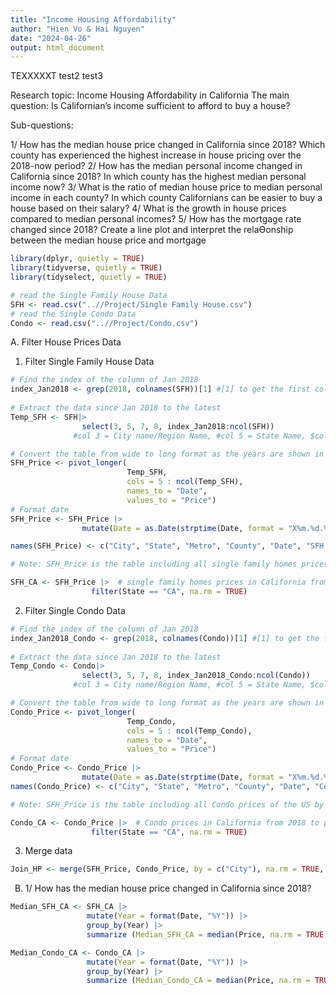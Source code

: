 ```yaml
---
title: "Income Housing Affordability"
author: "Hien Vo & Hai Nguyen"
date: "2024-04-26"
output: html_document
---
```


TEXXXXXT
test2
test3

Research topic: Income Housing Affordability in California
The main question: Is Californian’s income sufficient to afford to buy a house?

Sub-questions:

1/ How has the median house price changed in California since 2018? Which county
has experienced the highest increase in house pricing over the 2018-now period?
2/ How has the median personal income changed in California since 2018? In which
county has the highest median personal income now?
3/ What is the ratio of median house price to median personal income in each
county? In which county Californians can be easier to buy a house based on their
salary?
4/ What is the growth in house prices compared to median personal incomes?
5/ How has the mortgage rate changed since 2018? Create a line plot and interpret
the relaƟonship between the median house price and mortgage

```r
library(dplyr, quietly = TRUE)
library(tidyverse, quietly = TRUE)
library(tidyselect, quietly = TRUE)

# read the Single Family House Data
SFH <- read.csv("..//Project/Single Family House.csv")
# read the Single Condo Data
Condo <- read.csv("..//Project/Condo.csv")

```

A. Filter House Prices Data

1. Filter Single Family House Data
```r
# Find the index of the column of Jan 2018
index_Jan2018 <- grep(2018, colnames(SFH))[1] #[1] to get the first col in 2018
    
# Extract the data since Jan 2018 to the latest
Temp_SFH <- SFH|>
                select(3, 5, 7, 8, index_Jan2018:ncol(SFH)) 
              #col 3 = City name/Region Name, #col 5 = State Name, $col 7 = Metro; #col 8 = County

# Convert the table from wide to long format as the years are shown in columns
SFH_Price <- pivot_longer(
                          Temp_SFH,
                          cols = 5 : ncol(Temp_SFH),
                          names_to = "Date",
                          values_to = "Price")
# Format date
SFH_Price <- SFH_Price |>
                mutate(Date = as.Date(strptime(Date, format = "X%m.%d.%Y")))

names(SFH_Price) <- c("City", "State", "Metro", "County", "Date", "SFH Price")

# Note: SFH_Price is the table including all single family homes prices of the US by City from 2018 to present.

SFH_CA <- SFH_Price |>  # single family homes prices in California from 2018 to present.
                  filter(State == "CA", na.rm = TRUE)

```


2. Filter Single Condo Data
```r
# Find the index of the column of Jan 2018
index_Jan2018_Condo <- grep(2018, colnames(Condo))[1] #[1] to get the first col in 2018
    
# Extract the data since Jan 2018 to the latest
Temp_Condo <- Condo|>
                select(3, 5, 7, 8, index_Jan2018_Condo:ncol(Condo)) 
              #col 3 = City name/Region Name, #col 5 = State Name, $col 7 = Metro; #col 8 = County

# Convert the table from wide to long format as the years are shown in columns
Condo_Price <- pivot_longer(
                          Temp_Condo,
                          cols = 5 : ncol(Temp_Condo),
                          names_to = "Date",
                          values_to = "Price")
# Format date
Condo_Price <- Condo_Price |>
                mutate(Date = as.Date(strptime(Date, format = "X%m.%d.%Y")))
names(Condo_Price) <- c("City", "State", "Metro", "County", "Date", "Condo Price")

# Note: SFH_Price is the table including all Condo prices of the US by City from 2018 to present.

Condo_CA <- Condo_Price |>  # Condo prices in California from 2018 to present.
                  filter(State == "CA", na.rm = TRUE)

```

3. Merge data

```r
Join_HP <- merge(SFH_Price, Condo_Price, by = c("City"), na.rm = TRUE, all = TRUE)
```

B. 
1/ How has the median house price changed in California since 2018?

```r
Median_SFH_CA <- SFH_CA |>
                 mutate(Year = format(Date, "%Y")) |>
                 group_by(Year) |>
                 summarize (Median_SFH_CA = median(Price, na.rm = TRUE))

Median_Condo_CA <- Condo_CA |>
                 mutate(Year = format(Date, "%Y")) |>
                 group_by(Year) |>
                 summarize (Median_Condo_CA = median(Price, na.rm = TRUE))


```


